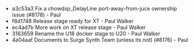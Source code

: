 - a3c53a3 Fix a chowdsp_DelayLine port-away-from-juce ownership issue (#8178) - Paul
- f8d1748 Release stage ready for XT - Paul Walker
- ec4ad7b More work on XT release stage - Paul Walker
- 3163659 Rename the U18 docker stage to U20 - Paul Walker
- 4a04aaf Documents to Surge Synth Team (unless its not) (#8176) - Paul